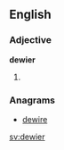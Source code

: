 ==English==

===Adjective===
'''dewier'''

# {{comparative of|dewy}}

===Anagrams===
* [[dewire#English|dewire]]

[[sv:dewier]]